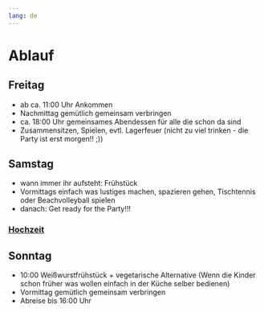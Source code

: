 ```yaml
---
lang: de
---
```


# Ablauf

## Freitag

- ab ca. 11:00 Uhr Ankommen
- Nachmittag gemütlich gemeinsam verbringen
- ca. 18:00 Uhr gemeinsames Abendessen für alle die schon da sind
- Zusammensitzen, Spielen, evtl. Lagerfeuer (nicht zu viel trinken - die Party ist erst morgen!! ;))

## Samstag

- wann immer ihr aufsteht: Frühstück
- Vormittags einfach was lustiges machen, spazieren gehen, Tischtennis oder Beachvolleyball spielen
- danach: Get ready for the Party!!!

### [Hochzeit](wedding.qmd)


## Sonntag

- 10:00 Weißwurstfrühstück + vegetarische Alternative (Wenn die Kinder schon früher was wollen einfach in der Küche selber bedienen)
- Vormittag gemütlich gemeinsam verbringen
- Abreise bis 16:00 Uhr